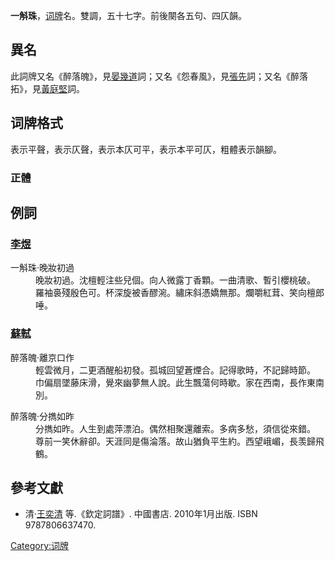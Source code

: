 '''一斛珠'''，[[词牌|词牌]]名。雙調，五十七字。前後闋各五句、四仄韻。

== 異名 ==
此詞牌又名《醉落魄》，見[[晏幾道|晏幾道]]詞；又名《怨春風》，見[[張先|張先]]詞；又名《醉落拓》，見[[黃庭堅|黃庭堅]]詞。

== 词牌格式 ==
{{平仄|平}}表示平聲，{{平仄|仄}}表示仄聲，{{平仄|[仄]}}表示本仄可平，{{平仄|[平]}}表示本平可仄，粗體表示韻腳。

===正體===
{{quote|
{{平仄|
[仄]平[平]'''仄'''，[平]平[平]仄平平'''仄'''。[仄]平[平]仄平平'''仄'''。仄仄平平、[仄]仄平平'''仄'''。

[平]仄[仄]平平仄'''仄'''，平平[仄]仄平平'''仄'''。仄平[平]仄平平'''仄'''。仄仄平平、仄仄平平'''仄'''。}}
}}

== 例詞 ==
=== [[李煜|李煜]] ===
;一斛珠·晚妝初過
:晚妝初過。沈檀輕注些兒個。向人微露丁香顆。一曲清歌、暫引櫻桃破。
:羅袖裛殘殷色可。杯深旋被香醪涴。繡床斜憑嬌無那。爛嚼紅茸、笑向檀郎唾。

=== [[蘇軾|蘇軾]] ===
;醉落魄·離京口作
:輕雲微月，二更酒醒船初發。孤城回望蒼煙合。記得歌時，不記歸時節。
:巾偏扇墜藤床滑，覺來幽夢無人說。此生飄蕩何時歇。家在西南，長作東南別。

;醉落魄·分擕如昨
:分擕如昨。人生到處萍漂泊。偶然相聚還離索。多病多愁，須信從來錯。
:尊前一笑休辭卻。天涯同是傷淪落。故山猶負平生約。西望峨嵋，長羡歸飛鶴。

== 參考文獻 ==
*清·[[王奕清|王奕清]] 等.《欽定詞譜》. 中國書店. 2010年1月出版. ISBN 9787806637470.

{{Chinese literature-stub}}{{詞牌}}
[[Category:词牌|Category:词牌]]